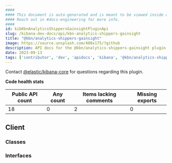 ```yaml
---
####
#### This document is auto-generated and is meant to be viewed inside our experimental, new docs system.
#### Reach out in #docs-engineering for more info.
####
id: kibKbnAnalyticsShippersGainsightPluginApi
slug: /kibana-dev-docs/api/kbn-analytics-shippers-gainsight
title: "@kbn/analytics-shippers-gainsight"
image: https://source.unsplash.com/400x175/?github
description: API docs for the @kbn/analytics-shippers-gainsight plugin
date: 2023-09-13
tags: ['contributor', 'dev', 'apidocs', 'kibana', '@kbn/analytics-shippers-gainsight']
---
```




Contact [@elastic/kibana-core](https://github.com/orgs/elastic/teams/kibana-core) for questions regarding this plugin.

**Code health stats**

| Public API count  | Any count | Items lacking comments | Missing exports |
|-------------------|-----------|------------------------|-----------------|
| 18 | 0 | 2 | 0 |

## Client

### Classes
<DocDefinitionList data={kbnAnalyticsShippersGainsightObj.client.classes}/>

### Interfaces
<DocDefinitionList data={kbnAnalyticsShippersGainsightObj.client.interfaces}/>

